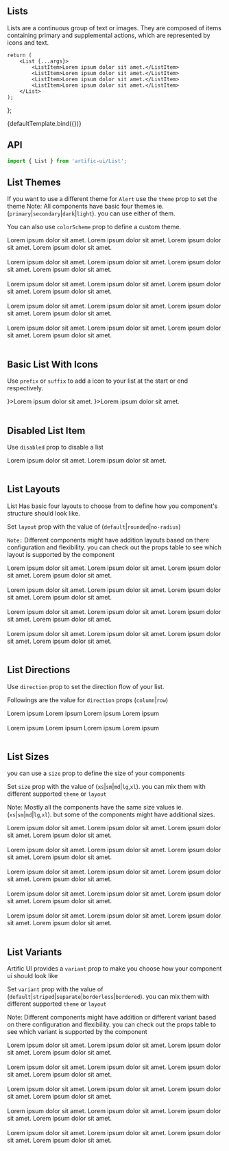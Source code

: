 

## Lists

Lists are a continuous group of text or images. They are composed of items containing primary and supplemental actions, which are represented by icons and text.

	return (
		<List {...args}>
			<ListItem>Lorem ipsum dolor sit amet.</ListItem>
			<ListItem>Lorem ipsum dolor sit amet.</ListItem>
			<ListItem>Lorem ipsum dolor sit amet.</ListItem>
			<ListItem>Lorem ipsum dolor sit amet.</ListItem>
		</List>
	);
};

<div>
	<div name="Default">{defaultTemplate.bind({})}</div>
</div>

## API

```jsx
import { List } from 'artific-ui/List';
```




## List Themes

If you want to use a different theme for `Alert` use the `theme` prop to set the theme
Note: All components have basic four themes ie. (`primary`|`secondary`|`dark`|`light`). you can use either of them.

You can also use `colorScheme` prop to define a custom theme.

<div>
	<div name="List Themes">
		<List>
			<ListItem>Lorem ipsum dolor sit amet.</ListItem>
			<ListItem>Lorem ipsum dolor sit amet.</ListItem>
			<ListItem>Lorem ipsum dolor sit amet.</ListItem>
			<ListItem>Lorem ipsum dolor sit amet.</ListItem>
		</List>
		<br/>
		<br/>
		<List theme="secondary">
			<ListItem>Lorem ipsum dolor sit amet.</ListItem>
			<ListItem>Lorem ipsum dolor sit amet.</ListItem>
			<ListItem>Lorem ipsum dolor sit amet.</ListItem>
			<ListItem>Lorem ipsum dolor sit amet.</ListItem>
		</List>
		<br/>
		<br/>
		<List theme="dark">
			<ListItem>Lorem ipsum dolor sit amet.</ListItem>
			<ListItem>Lorem ipsum dolor sit amet.</ListItem>
			<ListItem>Lorem ipsum dolor sit amet.</ListItem>
			<ListItem>Lorem ipsum dolor sit amet.</ListItem>
		</List>
		<br/>
		<br/>
		<List theme="light">
			<ListItem>Lorem ipsum dolor sit amet.</ListItem>
			<ListItem>Lorem ipsum dolor sit amet.</ListItem>
			<ListItem>Lorem ipsum dolor sit amet.</ListItem>
			<ListItem>Lorem ipsum dolor sit amet.</ListItem>
		</List>
		<br/>
		<br/>
		<List theme="primary" colorScheme={{
			background: 'linear-gradient(45deg, #e736f4, #673ab7)',
			backgroundColor: '#e736f4',
			color: 'white',
		}}>
			<ListItem>Lorem ipsum dolor sit amet.</ListItem>
			<ListItem>Lorem ipsum dolor sit amet.</ListItem>
			<ListItem>Lorem ipsum dolor sit amet.</ListItem>
			<ListItem>Lorem ipsum dolor sit amet.</ListItem>
		</List>
		<br/>
		<br/>
	</div>
</div>


## Basic List With Icons

Use `prefix` or `suffix` to add a icon to your list at the start or end respectively.

<div>
	<div name="Basic List With Icons">
		<List variant="expanded" theme="light">
			<ListItem prefix={<i className='bx bx-expand-vertical'></i>}>Lorem ipsum dolor sit amet.</ListItem>
			<ListItem suffix={<i className='bx bx-expand-vertical'></i>}>Lorem ipsum dolor sit amet.</ListItem>
		</List>
		<br/>
		<br/>
	</div>
</div>

## Disabled List Item

Use `disabled` prop to disable a list

<div>
	<div name="Disabled List Item">
		<List variant="expanded" theme="light">
			<ListItem disabled>Lorem ipsum dolor sit amet.</ListItem>
			<ListItem>Lorem ipsum dolor sit amet.</ListItem>
		</List>
		<br/>
		<br/>
	</div>
</div>

## List Layouts

List Has basic four layouts to choose from to define how you component's structure should look like.

Set `layout` prop with the value of (`default`|`rounded`|`no-radius`)

`Note:` Different components might have addition layouts based on there configuration and flexibility. you can check out the props table to see which layout is supported by the component

<div>
	<div name="List Layouts">
		<List layout="default" theme="light">
			<ListItem>Lorem ipsum dolor sit amet.</ListItem>
			<ListItem>Lorem ipsum dolor sit amet.</ListItem>
			<ListItem>Lorem ipsum dolor sit amet.</ListItem>
			<ListItem>Lorem ipsum dolor sit amet.</ListItem>
		</List>
		<br/>
		<br/>
		<List layout="rounded" theme="light">
			<ListItem>Lorem ipsum dolor sit amet.</ListItem>
			<ListItem>Lorem ipsum dolor sit amet.</ListItem>
			<ListItem>Lorem ipsum dolor sit amet.</ListItem>
			<ListItem>Lorem ipsum dolor sit amet.</ListItem>
		</List>
		<br/>
		<br/>
		<List layout="no-radius" theme="light">
			<ListItem>Lorem ipsum dolor sit amet.</ListItem>
			<ListItem>Lorem ipsum dolor sit amet.</ListItem>
			<ListItem>Lorem ipsum dolor sit amet.</ListItem>
			<ListItem>Lorem ipsum dolor sit amet.</ListItem>
		</List>
		<br/>
		<br/>
		<List layout="pill" theme="light">
			<ListItem>Lorem ipsum dolor sit amet.</ListItem>
			<ListItem>Lorem ipsum dolor sit amet.</ListItem>
			<ListItem>Lorem ipsum dolor sit amet.</ListItem>
			<ListItem>Lorem ipsum dolor sit amet.</ListItem>
		</List>
		<br/>
		<br/>
	</div>
</div>

## List Directions

Use `direction` prop to set the direction flow of your list.

Followings are the value for `direction` props (`column`|`row`)

<div>
	<div name="List Directions">
		<List direction="column" theme="light">
			<ListItem>Lorem ipsum</ListItem>
			<ListItem>Lorem ipsum</ListItem>
			<ListItem>Lorem ipsum</ListItem>
			<ListItem>Lorem ipsum</ListItem>
		</List>
		<br/>
		<br/>
		<List theme="light" direction="row">
			<ListItem>Lorem ipsum</ListItem>
			<ListItem>Lorem ipsum</ListItem>
			<ListItem>Lorem ipsum</ListItem>
			<ListItem>Lorem ipsum</ListItem>
		</List>
		<br/>
		<br/>
	</div>
</div>

## List Sizes

you can use a `size` prop to define the size of your components

Set `size` prop with the value of (`xs`|`sm`|`md`|`lg`,`xl`). you can mix them with different supported `theme` or `layout`

Note: Mostly all the components have the same size values ie.(`xs`|`sm`|`md`|`lg`,`xl`). but some of the components might have additional sizes.

<div>
	<div name="List Sizes">
		<List size="xs" theme="light">
			<ListItem>Lorem ipsum dolor sit amet.</ListItem>
			<ListItem>Lorem ipsum dolor sit amet.</ListItem>
			<ListItem>Lorem ipsum dolor sit amet.</ListItem>
			<ListItem>Lorem ipsum dolor sit amet.</ListItem>
		</List>
		<br/>
		<br/>
		<List size="sm" theme="light">
			<ListItem>Lorem ipsum dolor sit amet.</ListItem>
			<ListItem>Lorem ipsum dolor sit amet.</ListItem>
			<ListItem>Lorem ipsum dolor sit amet.</ListItem>
			<ListItem>Lorem ipsum dolor sit amet.</ListItem>
		</List>
		<br/>
		<br/>
		<List size="md" theme="light">
			<ListItem>Lorem ipsum dolor sit amet.</ListItem>
			<ListItem>Lorem ipsum dolor sit amet.</ListItem>
			<ListItem>Lorem ipsum dolor sit amet.</ListItem>
			<ListItem>Lorem ipsum dolor sit amet.</ListItem>
		</List>
		<br/>
		<br/>
		<List size="lg" theme="light">
			<ListItem>Lorem ipsum dolor sit amet.</ListItem>
			<ListItem>Lorem ipsum dolor sit amet.</ListItem>
			<ListItem>Lorem ipsum dolor sit amet.</ListItem>
			<ListItem>Lorem ipsum dolor sit amet.</ListItem>
		</List>
		<br/>
		<br/>
		<List size="xl" theme="light">
			<ListItem>Lorem ipsum dolor sit amet.</ListItem>
			<ListItem>Lorem ipsum dolor sit amet.</ListItem>
			<ListItem>Lorem ipsum dolor sit amet.</ListItem>
			<ListItem>Lorem ipsum dolor sit amet.</ListItem>
		</List>
		<br/>
		<br/>
	</div>
</div>

## List Variants

Artific UI provides a `variant` prop to make you choose how your component ui should look like

Set `variant` prop with the value of (`default`|`striped`|`separate`|`borderless`|`bordered`). you can mix them with different supported `theme` or `layout`

Note: Different components might have addition or different variant based on there configuration and flexibility.
you can check out the props table to see which variant is supported by the component

<div>
	<div name="List Variants">
		<List variant="default" theme="light">
			<ListItem>Lorem ipsum dolor sit amet.</ListItem>
			<ListItem>Lorem ipsum dolor sit amet.</ListItem>
			<ListItem>Lorem ipsum dolor sit amet.</ListItem>
			<ListItem>Lorem ipsum dolor sit amet.</ListItem>
		</List>
		<br/>
		<br/>
		<List variant="striped" theme="light">
			<ListItem>Lorem ipsum dolor sit amet.</ListItem>
			<ListItem>Lorem ipsum dolor sit amet.</ListItem>
			<ListItem>Lorem ipsum dolor sit amet.</ListItem>
			<ListItem>Lorem ipsum dolor sit amet.</ListItem>
		</List>
		<br/>
		<br/>
		<List variant="separate" theme="light">
			<ListItem>Lorem ipsum dolor sit amet.</ListItem>
			<ListItem>Lorem ipsum dolor sit amet.</ListItem>
			<ListItem>Lorem ipsum dolor sit amet.</ListItem>
			<ListItem>Lorem ipsum dolor sit amet.</ListItem>
		</List>
		<br/>
		<br/>
		<List variant="borderless" theme="light">
			<ListItem>Lorem ipsum dolor sit amet.</ListItem>
			<ListItem>Lorem ipsum dolor sit amet.</ListItem>
			<ListItem>Lorem ipsum dolor sit amet.</ListItem>
			<ListItem>Lorem ipsum dolor sit amet.</ListItem>
		</List>
		<br/>
		<br/>
		<List variant="bordered" theme="light">
			<ListItem>Lorem ipsum dolor sit amet.</ListItem>
			<ListItem>Lorem ipsum dolor sit amet.</ListItem>
			<ListItem>Lorem ipsum dolor sit amet.</ListItem>
			<ListItem>Lorem ipsum dolor sit amet.</ListItem>
		</List>
		<br/>
		<br/>
	</div>
</div>

